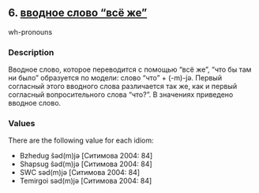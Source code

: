 ## 6. <a href =  'https://agricolamz.github.io/The_Circassian_Isoglosses_Database/6.html'>вводное слово "всё же"</a>
wh-pronouns

### Description

Вводное слово, которое переводится с помощью "всё же", "что бы там ни было" образуется по модели: слово "что" + (-m)-jə. Первый согласный этого вводного слова различается так же, как и первый согласный вопросительного слова "что?". В значениях приведено вводное слово.

### Values
There are the following value for each idiom:

* Bzhedug  ŝəd(m)jə [Ситимова 2004: 84] 
* Shapsug  ŝəd(m)jə [Ситимова 2004: 84] 
* SWC  səd(m)jə [Ситимова 2004: 84] 
* Temirgoi  səd(m)jə [Ситимова 2004: 84] 

